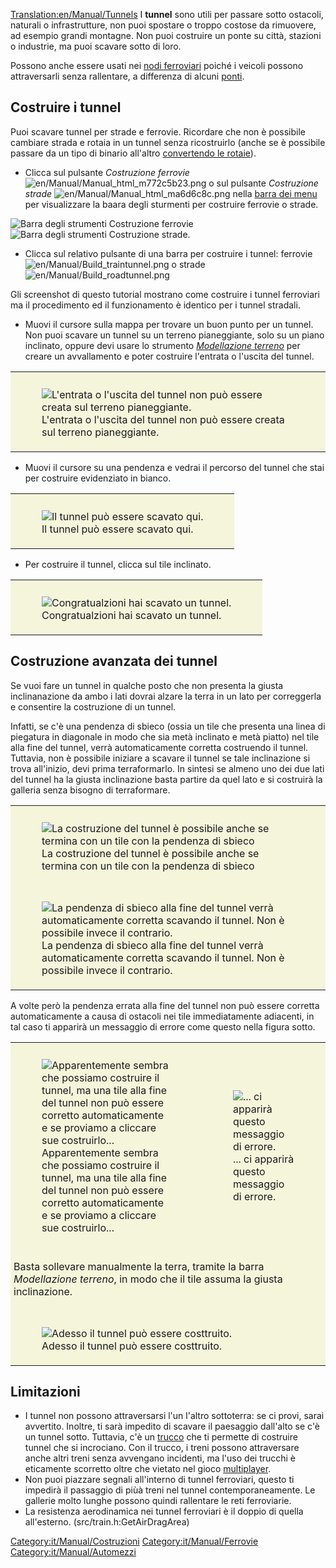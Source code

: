 [[Translation:en/Manual/Tunnels]]
{{it/Manual/Tutorial/MenuT}}
I '''tunnel''' sono utili per passare sotto ostacoli, naturali o infrastrutture, non puoi spostare o troppo costose da rimuovere, ad esempio grandi montagne. Non puoi costruire un ponte su città, stazioni o industrie, ma puoi scavare sotto di loro.

Possono anche essere usati nei [[it/Nodi ferroviari|nodi ferroviari]] poiché i veicoli possono attraversarli senza rallentare, a differenza di alcuni [[it/Manual/Ponti|ponti]].

== Costruire i tunnel ==
Puoi scavare tunnel per strade e ferrovie. Ricordare che non è possibile cambiare strada e rotaia in un tunnel senza ricostruirlo (anche se è possibile passare da un tipo di binario all'altro [[it/Manual/Convertire rotaia|convertendo le rotaie]]).
* Clicca sul pulsante ''Costruzione ferrovie'' [[File:en/Manual/Manual html m772c5b23.png]] o sul pulsante ''Costruzione strade'' [[File:en/Manual/Manual html ma6d6c8c.png]] nella [[it/Interfaccia di gioco#barra-dei-menu|barra dei menu]] per visualizzare la baara degli sturmenti per costruire ferrovie o strade.
[[File:it/Manual/Railroad Construction.png|none|frame|Barra degli strumenti ''Costruzione ferrovie'']]
[[File:it/Manual/Road constructionnew.png|none|frame|Barra degli strumenti ''Costruzione strade''.]]

* Clicca sul relativo pulsante di una barra per costruire i tunnel: ferrovie [[File:en/Manual/Build traintunnel.png]] o strade [[File:en/Manual/Build roadtunnel.png]]

Gli screenshot di questo tutorial mostrano come costruire i tunnel ferroviari ma il procedimento ed il funzionamento è identico per i tunnel stradali.

* Muovi il cursore sulla mappa per trovare un buon punto per un tunnel. Non puoi scavare un tunnel su un terreno pianeggiante, solo su un piano inclinato, oppure devi usare lo strumento [[it/Barra Modellazione terreno|''Modellazione terreno'']] per creare un avvallamento e poter costruire l'entrata o l'uscita del tunnel.

{|style="border: 0px; margin: 5px auto 25px 20px;"
|style="padding: 10px 10px 5px; 10px; background-color: #F5F5DC;"|[[File:en/Manual/Tunnel try.png|none|frame|L'entrata o l'uscita del tunnel non può essere creata sul terreno pianeggiante.]]
|}
* Muovi il cursore su una pendenza e vedrai il percorso del tunnel che stai per costruire evidenziato in bianco.

{|style="border: 0px; margin: 5px auto 25px 20px;"
|style="padding: 10px 10px 5px; 10px; background-color: #F5F5DC;"|[[File:en/Manual/Tunnel prepare first.png|none|frame|Il tunnel può essere scavato qui.]]
|}

* Per costruire il tunnel, clicca sul tile inclinato.

{|style="border: 0px; margin: 5px auto 25px 20px;"
|style="padding: 10px 10px 5px; 10px; background-color: #F5F5DC;"|[[File:en/Manual/Tunnel built first.png|none|frame|Congratualzioni hai scavato un tunnel.]]
|}

==Costruzione avanzata dei tunnel==
Se vuoi fare un tunnel in qualche posto che non presenta la giusta inclinanazione da ambo i lati dovrai alzare la terra in un lato per correggerla e consentire la costruzione di un tunnel.

Infatti, se c'è una pendenza di sbieco (ossia un tile che presenta una linea di piegatura in diagonale in modo che sia metà inclinato e metà piatto) nel tile alla fine del tunnel, verrà automaticamente corretta costruendo il tunnel. Tuttavia, non è possibile iniziare a scavare il tunnel se tale inclinazione si trova all'inizio, devi prima terraformarlo. In sintesi se almeno uno dei due lati del tunnel ha la giusta inclinazione basta partire da quel lato e si costruirà la galleria senza bisogno di terraformare.

{|style="border: 0px; margin: 5px auto 25px auto; Border-collapse: separate;" cellspacing="10"
|style="padding: 10px 10px 5px; 10px; background-color: #F5F5DC;"|[[File:en/Manual/Tunnel prepare second.png|center|frame|La costruzione del tunnel è possibile anche se termina con un tile con la pendenza di sbieco]]
|-
|style="padding: 10px 10px 5px; 10px; background-color: #F5F5DC;"|[[File:en/Manual/Tunnel built second.png|center|frame|La pendenza di sbieco alla fine del tunnel verrà automaticamente corretta scavando il tunnel. Non è possibile invece il contrario.]]
|}

A volte però la pendenza errata alla fine del tunnel non può essere corretta automaticamente a causa di ostacoli nei tile immediatamente adiacenti, in tal caso ti apparirà un messaggio di errore come questo nella figura sotto.

{|style="border: 0px; margin: 5px auto 25px auto; Border-collapse: separate;" cellspacing="10"
|style="padding: 10px 10px 5px; 10px; background-color: #F5F5DC;"|[[File:en/Manual/Tunnel terraform third.png|center|frame|Apparentemente sembra che possiamo costruire il tunnel, ma una tile alla fine del tunnel non può essere corretto automaticamente e se proviamo a cliccare sue costruirlo...]]
|style="padding: 10px 10px 5px; 10px; background-color: #F5F5DC;"|[[File:it/Manual/Tunnel error third.png|center|frame|... ci apparirà questo messaggio di errore.]]
|-
|style="padding: 5px; background-color: #F5F5DC;" colspan="2"|Basta sollevare manualmente la terra, tramite la barra ''Modellazione terreno'', in modo che il tile assuma la giusta inclinazione. 
|-
|style="padding: 10px 10px 5px; 10px; background-color: #F5F5DC;" colspan="2"|[[File:en/Manual/Tunnel prepare third.png|center|frame|Adesso il tunnel può essere costtruito.]]
|}

==Limitazioni==
* I tunnel non possono attraversarsi l'un l'altro sottoterra: se ci provi, sarai avvertito. Inoltre, ti sarà impedito di scavare il paesaggio dall'alto se c'è un tunnel sotto. Tuttavia, c'è un [[it/Incrocio di tunnel|trucco]] che ti permette di costruire tunnel che si incrociano. Con il trucco, i treni possono attraversare anche altri treni senza avvengano incidenti, ma l'uso dei trucchi è eticamente scorretto oltre che vietato nel gioco [[it/Multiplayer|multiplayer]].
* Non puoi piazzare segnali all'interno di tunnel ferroviari, questo ti impedirà il passaggio di piùà treni nel tunnel contemporaneamente. Le gallerie molto lunghe possono quindi rallentare le reti ferroviarie.
* La resistenza aerodinamica nei tunnel ferroviari è il doppio di quella all'esterno. (src/train.h:GetAirDragArea)

[[Category:it/Manual/Costruzioni]]
[[Category:it/Manual/Ferrovie]]
[[Category:it/Manual/Automezzi]]